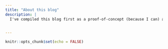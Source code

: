 ```yaml
---
title: "About this blog"
description: |
  I've compiled this blog first as a proof-of-concept (because I can) and second to make a notebook to catalog/chronicle the (mostly sci-fy) books I read 

  
---
```


```r
knitr::opts_chunk$set(echo = FALSE)
```
